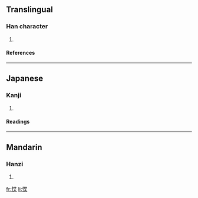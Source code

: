 ==Translingual==
===Han character===
{{Han char|rn=61|rad=心|as=09|sn=12|four=9409<sub>4</sub>|canj=心心廿木 (PPTD)}}
# {{defn|Han|sort=心09}}
====References====
{{Han ref|kx=0392.290|dkj=10861|dj=0728.130|hdz=42326.040|uh=60F5|ud=24821|bh=D944|bd=55620}}
----
==Japanese==
===Kanji===
{{ja-kanji|grade=|rs=心09}}
# {{defn|Japanese}} 
====Readings====
{{ja-readings|on=[[ちょう]] (chō), [[じょう]] (jō), [[きょう]] (kyō)|kun=[[やすらか]] (yasuraka)}}
----
==Mandarin==
===Hanzi===
{{cmn-hanzi|pin=[[diè]] ([[die4]])|wg=tieh<sup>4</sup>}}
# {{defn|Mandarin}}

[[fr:惵]]
[[li:惵]]